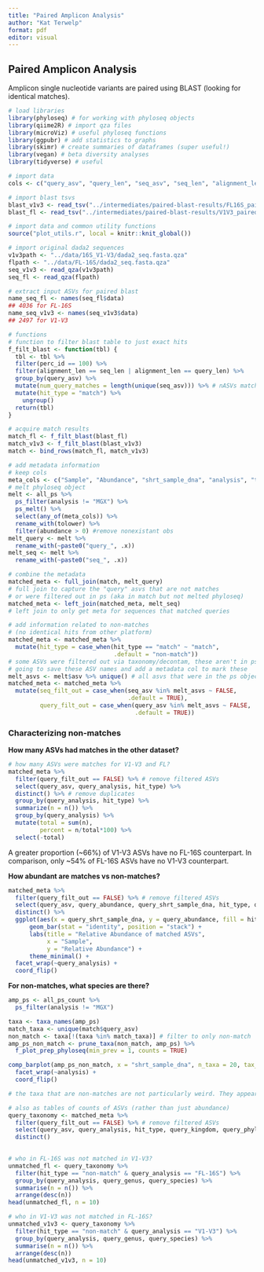 ```yaml
---
title: "Paired Amplicon Analysis"
author: "Kat Terwelp"
format: pdf
editor: visual
---
```


## Paired Amplicon Analysis

Amplicon single nucleotide variants are paired using BLAST (looking for identical matches).

```r
# load libraries
library(phyloseq) # for working with phyloseq objects
library(qiime2R) # import qza files
library(microViz) # useful phyloseq functions
library(ggpubr) # add statistics to graphs
library(skimr) # create summaries of dataframes (super useful!)
library(vegan) # beta diversity analyses
library(tidyverse) # useful 
```

```r
# import data 
cols <- c("query_asv", "query_len", "seq_asv", "seq_len", "alignment_len", "perc_id", "num_id", "evalue", "bitscore", "mismatch", "query_coverage", "gaps")

# import blast tsvs
blast_v1v3 <- read_tsv("../intermediates/paired-blast-results/FL16S_paired-blast-results.tsv", col_names = cols)
blast_fl <- read_tsv("../intermediates/paired-blast-results/V1V3_paired-blast-results.tsv", col_names = cols)

# import data and common utility functions
source("plot_utils.r", local = knitr::knit_global())

# import original dada2 sequences
v1v3path <- "../data/16S_V1-V3/dada2_seq.fasta.qza"
flpath <- "../data/FL-16S/dada2_seq.fasta.qza"
seq_v1v3 <- read_qza(v1v3path)
seq_fl <- read_qza(flpath)

# extract input ASVs for paired blast 
name_seq_fl <- names(seq_fl$data)
## 4036 for FL-16S 
name_seq_v1v3 <- names(seq_v1v3$data)
## 2497 for V1-V3

# functions
# function to filter blast table to just exact hits
f_filt_blast <- function(tbl) {
  tbl <- tbl %>% 
  filter(perc_id == 100) %>% 
  filter(alignment_len == seq_len | alignment_len == query_len) %>% 
  group_by(query_asv) %>% 
  mutate(num_query_matches = length(unique(seq_asv))) %>% # nASVs match query
  mutate(hit_type = "match") %>% 
    ungroup()
  return(tbl)
}


```

```r
# acquire match results
match_fl <- f_filt_blast(blast_fl)
match_v1v3 <- f_filt_blast(blast_v1v3)
match <- bind_rows(match_fl, match_v1v3)
```

```r
# add metadata information
# keep cols
meta_cols <- c("Sample", "Abundance", "shrt_sample_dna", "analysis", "total_reads", "Kingdom", "Phylum", "Class", "Order", "Family", "Genus", "Species", "ASV")
# melt phyloseq object
melt <- all_ps %>% 
  ps_filter(analysis != "MGX") %>% 
  ps_melt() %>% 
  select(any_of(meta_cols)) %>% 
  rename_with(tolower) %>% 
  filter(abundance > 0) #remove nonexistant obs
melt_query <- melt %>% 
  rename_with(~paste0("query_", .x))
melt_seq <- melt %>% 
  rename_with(~paste0("seq_", .x))

# combine the metadata 
matched_meta <- full_join(match, melt_query) 
# full join to capture the "query" asvs that are not matches 
# or were filtered out in ps (aka in match but not melted phyloseq)
matched_meta <- left_join(matched_meta, melt_seq)
# left join to only get meta for sequences that matched queries
```

```r
# add information related to non-matches 
# (no identical hits from other platform)
matched_meta <- matched_meta %>% 
  mutate(hit_type = case_when(hit_type == "match" ~ "match", 
                              .default = "non-match")) 
# some ASVs were filtered out via taxonomy/decontam, these aren't in ps
# going to save these ASV names and add a metadata col to mark these
melt_asvs <- melt$asv %>% unique() # all asvs that were in the ps object
matched_meta <- matched_meta %>% 
  mutate(seq_filt_out = case_when(seq_asv %in% melt_asvs ~ FALSE, 
                                  .default = TRUE), 
         query_filt_out = case_when(query_asv %in% melt_asvs ~ FALSE, 
                                    .default = TRUE))
```

### Characterizing non-matches

**How many ASVs had matches in the other dataset?**

```r
# how many ASVs were matches for V1-V3 and FL? 
matched_meta %>% 
  filter(query_filt_out == FALSE) %>% # remove filtered ASVs
  select(query_asv, query_analysis, hit_type) %>% 
  distinct() %>% # remove duplicates
  group_by(query_analysis, hit_type) %>% 
  summarize(n = n()) %>% 
  group_by(query_analysis) %>% 
  mutate(total = sum(n), 
         percent = n/total*100) %>% 
  select(-total)
```

A greater proportion (\~66%) of V1-V3 ASVs have no FL-16S counterpart. In comparison, only \~54% of FL-16S ASVs have no V1-V3 counterpart.

**How abundant are matches vs non-matches?**

```r
matched_meta %>% 
  filter(query_filt_out == FALSE) %>% # remove filtered ASVs
  select(query_asv, query_abundance, query_shrt_sample_dna, hit_type, query_analysis) %>% 
  distinct() %>% 
  ggplot(aes(x = query_shrt_sample_dna, y = query_abundance, fill = hit_type)) +
      geom_bar(stat = "identity", position = "stack") +
      labs(title = "Relative Abundance of matched ASVs",
           x = "Sample",
           y = "Relative Abundance") +
      theme_minimal() +
  facet_wrap(~query_analysis) +
  coord_flip()

```

**For non-matches, what species are there?**

```r
amp_ps <- all_ps_count %>% 
  ps_filter(analysis != "MGX") 

taxa <- taxa_names(amp_ps)
match_taxa <- unique(match$query_asv)
non_match <- taxa[!(taxa %in% match_taxa)] # filter to only non-match
amp_ps_non_match <- prune_taxa(non_match, amp_ps) %>% 
  f_plot_prep_phyloseq(min_prev = 1, counts = TRUE)

comp_barplot(amp_ps_non_match, x = "shrt_sample_dna", n_taxa = 20, tax_level = "Species") +
  facet_wrap(~analysis) +
  coord_flip()

# the taxa that are non-matches are not particularly weird. They appear to be similar to the top taxa seen in these samples. 
```

```r
# also as tables of counts of ASVs (rather than just abundance)
query_taxonomy <- matched_meta %>% 
  filter(query_filt_out == FALSE) %>% # remove filtered ASVs
  select(query_asv, query_analysis, hit_type, query_kingdom, query_phylum, query_class, query_order, query_family, query_genus, query_species) %>% 
  distinct()  
  

# who in FL-16S was not matched in V1-V3? 
unmatched_fl <- query_taxonomy %>% 
  filter(hit_type == "non-match" & query_analysis == "FL-16S") %>% 
  group_by(query_analysis, query_genus, query_species) %>% 
  summarise(n = n()) %>% 
  arrange(desc(n))
head(unmatched_fl, n = 10)

# who in V1-V3 was not matched in FL-16S? 
unmatched_v1v3 <- query_taxonomy %>% 
  filter(hit_type == "non-match" & query_analysis == "V1-V3") %>% 
  group_by(query_analysis, query_genus, query_species) %>% 
  summarise(n = n()) %>% 
  arrange(desc(n)) 
head(unmatched_v1v3, n = 10)
 
```

```r

```
